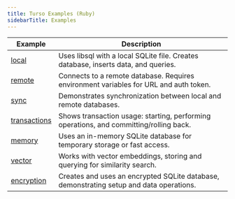 ```yaml
---
title: Turso Examples (Ruby)
sidebarTitle: Examples
---
```


| Example                                                                                        | Description                                                                             |
| ---------------------------------------------------------------------------------------------- | --------------------------------------------------------------------------------------- |
| [local](https://github.com/tursodatabase/libsql-ruby/tree/master/examples/local)               | Uses libsql with a local SQLite file. Creates database, inserts data, and queries.      |
| [remote](https://github.com/tursodatabase/libsql-ruby/tree/master/examples/remote)             | Connects to a remote database. Requires environment variables for URL and auth token.   |
| [sync](https://github.com/tursodatabase/libsql-ruby/tree/master/examples/sync)                 | Demonstrates synchronization between local and remote databases.                        |
| [transactions](https://github.com/tursodatabase/libsql-ruby/tree/master/examples/transactions) | Shows transaction usage: starting, performing operations, and committing/rolling back.  |
| [memory](https://github.com/tursodatabase/libsql-ruby/tree/master/examples/memory)             | Uses an in-memory SQLite database for temporary storage or fast access.                 |
| [vector](https://github.com/tursodatabase/libsql-ruby/tree/master/examples/vector)             | Works with vector embeddings, storing and querying for similarity search.               |
| [encryption](https://github.com/tursodatabase/libsql-ruby/tree/master/examples/encryption)     | Creates and uses an encrypted SQLite database, demonstrating setup and data operations. |
